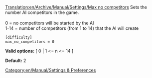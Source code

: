 [[Translation:en/Archive/Manual/Settings/Max no competitors]]
Sets the number AI competitors in the game.<br><br>
0 = no competitors will be started by the AI<br>
1-14 = number of competitors (from 1 to 14) that the AI will create<br>

<pre>
[difficulty]
max_no_competitors = 0
</pre>

'''Valid options:''' [ 0 | 1 <= n <= 14 ]

'''Default:''' 2


[[Category:en/Manual/Settings & Preferences]]